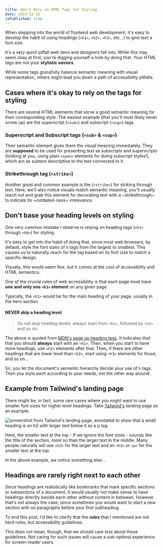 ```yaml
---
title: Don't Rely on HTML Tags for Styling
date: 2023-12-15
isPublished: true
---
```


When stepping into the world of frontend web development, it's easy to develop the habit of using headings (`<h1>`, `<h2>`, `<h3>`, etc...) to give text a font size.

It's a very quick pitfall web devs and designers fall into. While this may seem okay at first, you're digging yourself a hole by doing that. Your HTML tags are _not_ your **stylistic saviors**.

While some tags gracefully balance semantic meaning with visual representation, others might lead you down a path of accessibility pitfalls.

## Cases where it's okay to rely on the tags for styling

There are several HTML elements that serve a good semantic meaning for their corresponding style. The easiest example (that you'll most likely never screw up) are the superscript (`<sub>`) and subscript (`<sup>`) tags.

### Superscript and Subscript tags (`<sub>` & `<sup>`)

Their semantic element gives them the visual meaning immediately. They are **supposed** to be used for presenting text as subscripts and superscripts (looking at you, using plain `<span>` elements for doing subscript styles!), which act as subtext descriptive to the text connected to it.

### Strikethrough tag (`<strike>`)

Another good and common example is the (`<strike>`) for striking through text. Here, we'll also notice visuals match semantic meaning; you'll usually reach out and grab this element for decorating text with a ~strikethrough~ to indicate its ~outdated-ness~ irrelevance.

## Don't base your heading levels on styling

One very common mistake I observe is relying on heading tags (`<h1>` through `<h6>`) for styling.

It's easy to get into the habit of doing that, since most web browsers, by default, style the font sizes of `h` tags from the largest to smallest. This causes us to naturally reach for the tag based on its font size to match a specific design.

Visually, this would seem fine, but it comes at the cost of accessibility and HTML semantics.

One of the crucial rules of web accessibility is that each page must have **one and only one `<h1>` element** on any given page.

Typically, the `<h1>` would be for the main heading of your page, usually in the hero section.

#### NEVER skip a heading level

> Do not skip heading levels: always start from `<h1>`, followed by `<h2>` and so on.

The above is quoted from [MDN's page on heading tags](https://developer.mozilla.org/en-US/docs/Web/HTML/Element/Heading_Elements#nesting). It indicates that that you should **always** start with an `<h1>`. Then, when you start to have more headings, use `<h2>` elements after that. Then, if there are other headings that are lower level than `<h2>`, start using `<h3>` elements for those, and so on...

So, you let the document's semantic hierarchy decide your use of `h` tags. _Then_ you style each according to your needs, not the other way around.

## Example from Tailwind's landing page

There might be, in fact, some rare cases where you might want to use smaller font sizes for higher level headings. Take [Tailwind's](https://tailwindcss.com) landing page as an example.

![screenshot from Tailwind's landing page, annotated to show that a small heading is an h2 with larger text below it as a p tag](/images/blog/tailwind-tags-example.jpg)

Here, the smaller text at the top - if we ignore the font sizes - sounds like the title of the section, _more so_ than the larger text in the middle. Many people naturally will use `<h2>` for the larger text and an `<h3>` or `<p>` for the smaller text at the top.

In the above example, we notice something else...

## Headings are rarely right next to each other

Since headings are realistically like bookmarks that mark specific sections or subsections of a document, it would _usually_ not make sense to have headings directly beside each other without content in between. However that's not always the case, since sometimes you would want to start a new section with no paragraphs before your first subheading.

To end this post, I'd like to clarify that the **_rules_** that I mentioned are not hard rules, but accessibility guidelines.

This does not mean, though, that we should care less about these guidelines. Not caring for such issues will cause a sub-optimal experience for screen-reader users.
